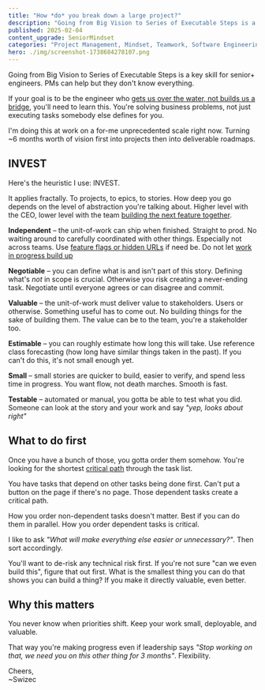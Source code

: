 ```yaml
---
title: "How *do* you break down a large project?"
description: "Going from Big Vision to Series of Executable Steps is a key skill for senior+ engineers. PMs can help but they don't know everything."
published: 2025-02-04
content_upgrade: SeniorMindset
categories: "Project Management, Mindset, Teamwork, Software Engineering, Reader Question"
hero: ./img/screenshot-1738684278107.png
---
```


Going from Big Vision to Series of Executable Steps is a key skill for senior+ engineers. PMs can help but they don't know everything.

If your goal is to be the engineer who [gets us over the water, not builds us a bridge](https://swizec.com/blog/get-us-over-the-water-not-build-us-a-bridge/), you'll need to learn this. You're solving business problems, not just executing tasks somebody else defines for you.

I'm doing this at work on a for-me unprecedented scale right now. Turning ~6 months worth of vision first into projects then into deliverable roadmaps.

## INVEST

Here's the heuristic I use: INVEST.

It applies fractally. To projects, to epics, to stories. How deep you go depends on the level of abstraction you're talking about. Higher level with the CEO, lower level with the team [building the next feature together](https://swizec.com/blog/how-we-made-the-best-burndown-chart-youve-ever-seen/).

**Independent** – the unit-of-work can ship when finished. Straight to prod. No waiting around to carefully coordinated with other things. Especially not across teams. Use [feature flags or hidden URLs](https://swizec.com/blog/how-to-use-feature-flags/) if need be. Do not let [work in progress build up](https://swizec.com/blog/workinprogress-kills-your-progress/)

**Negotiable** – you can define what is and isn't part of this story. Defining what's _not_ in scope is crucial. Otherwise you risk creating a never-ending task. Negotiate until everyone agrees or can disagree and commit.

**Valuable** – the unit-of-work must deliver value to stakeholders. Users or otherwise. Something useful has to come out. No building things for the sake of building them. The value can be to the team, you're a stakeholder too.

**Estimable** – you can roughly estimate how long this will take. Use reference class forecasting (how long have similar things taken in the past). If you can't do this, it's not small enough yet.

**Small** – small stories are quicker to build, easier to verify, and spend less time in progress. You want flow, not death marches. Smooth is fast.

**Testable** – automated or manual, you gotta be able to test what you did. Someone can look at the story and your work and say _"yep, looks about right"_

## What to do first

Once you have a bunch of those, you gotta order them somehow. You're looking for the shortest [critical path](https://hbr.org/1963/09/the-abcs-of-the-critical-path-method) through the task list.

You have tasks that depend on other tasks being done first. Can't put a button on the page if there's no page. Those dependent tasks create a critical path.

How you order non-dependent tasks doesn't matter. Best if you can do them in parallel. How you order dependent tasks is critical.

I like to ask _"What will make everything else easier or unnecessary?"_. Then sort accordingly.

You'll want to de-risk any technical risk first. If you're not sure "can we even build this", figure that out first. What is the smallest thing you can do that shows you can build a thing? If you make it directly valuable, even better.

## Why this matters

You never know when priorities shift. Keep your work small, deployable, and valuable.

That way you're making progress even if leadership says _"Stop working on that, we need you on this other thing for 3 months"_. Flexibility.

Cheers,<br/>
~Swizec
